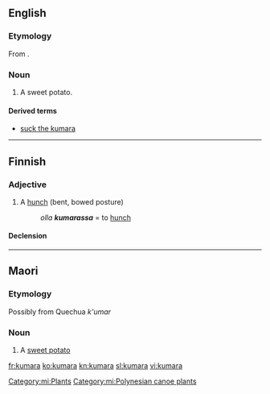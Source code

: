 ==English==

===Etymology===
From {{etyl|mi|en}}.

===Noun===
{{en-noun|kumara|}}

# {{New Zealand}} A sweet potato.

====Derived terms====
* [[suck the kumara]]

----

==Finnish==

===Adjective===
{{fi-adj||comp=kumarampi|sup=kumarin}}

# A [[hunch]] (bent, bowed posture)
#: ''olla '''kumarassa''''' = to [[hunch]]

====Declension====
{{fi-decl-koira|kumar|||a|}}

----

==Maori==

===Etymology===
Possibly from Quechua ''k'umar''

===Noun===
{{head|mi|noun}}

# A [[sweet potato]]

[[Category:mi:Plants]]
[[Category:mi:Polynesian canoe plants]]

[[fr:kumara]]
[[ko:kumara]]
[[kn:kumara]]
[[sl:kumara]]
[[vi:kumara]]